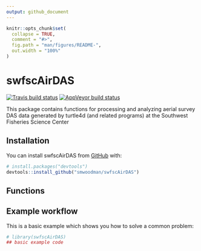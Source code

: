 ```yaml
---
output: github_document
---
```


<!-- README.md is generated from README.Rmd. Please edit that file -->

```r
knitr::opts_chunk$set(
  collapse = TRUE,
  comment = "#>",
  fig.path = "man/figures/README-",
  out.width = "100%"
)
```

# swfscAirDAS

<!-- badges: start -->
[![Travis build status](https://travis-ci.org/smwoodman/swfscAirDAS.svg?branch=master)](https://travis-ci.org/smwoodman/swfscAirDAS)
[![AppVeyor build status](https://ci.appveyor.com/api/projects/status/github/smwoodman/swfscAirDAS?branch=master&svg=true)](https://ci.appveyor.com/project/smwoodman/swfscAirDAS)
<!-- badges: end -->

This package contains functions for processing and analyzing aerial survey DAS data generated by turtle4d (and related programs) at the Southwest Fisheries Science Center

## Installation

You can install swfscAirDAS from [GitHub](https://github.com/) with:

``` r
# install.packages("devtools")
devtools::install_github("smwoodman/swfscAirDAS")
```

## Functions

## Example workflow

This is a basic example which shows you how to solve a common problem:

```r
# library(swfscAirDAS)
## basic example code
```
